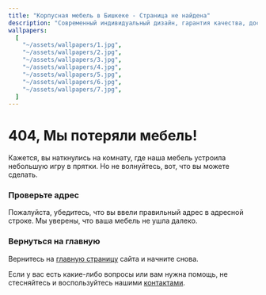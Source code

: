 ```yaml
---
title: "Корпусная мебель в Бишкеке - Страница не найдена"
description: "Современный индивидуальный дизайн, гарантия качества, доставка. Кухни, детские гарнитуры, прихожие, офисы, купе, комоды, встроенные шкафы, спальни, кровати."
wallpapers:
  [
    "~/assets/wallpapers/1.jpg",
    "~/assets/wallpapers/2.jpg",
    "~/assets/wallpapers/3.jpg",
    "~/assets/wallpapers/4.jpg",
    "~/assets/wallpapers/5.jpg",
    "~/assets/wallpapers/6.jpg",
    "~/assets/wallpapers/7.jpg",
  ]
---
```


# 404, Мы потеряли мебель!

Кажется, вы наткнулись на комнату, где наша мебель устроила небольшую игру в прятки. Но не волнуйтесь, вот, что вы можете сделать.

### Проверьте адрес

Пожалуйста, убедитесь, что вы ввели правильный адрес в адресной строке. Мы уверены, что ваша мебель не ушла далеко.

### Вернуться на главную

Вернитесь на [главную страницу](/) сайта и начните снова.

Если у вас есть какие-либо вопросы или вам нужна помощь, не стесняйтесь и воспользуйтесь нашими [контактами](/#contacts).
